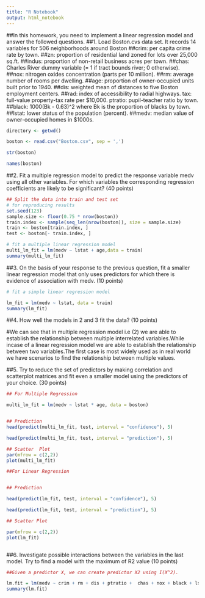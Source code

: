 ---
title: "R Notebook"
output: html_notebook
---

##In this homework, you need to implement a linear regression model and answer the followed questions.
##1.	Load Boston.cvs data set. It records 14 variables for 506 neighborhoods around Boston
##crim: per capita crime rate by town.
##zn: proportion of residential land zoned for lots over 25,000 sq.ft.
##indus: proportion of non-retail business acres per town.
##chas: Charles River dummy variable (= 1 if tract bounds river; 0 otherwise).
##nox: nitrogen oxides concentration (parts per 10 million).
##rm: average number of rooms per dwelling.
##age: proportion of owner-occupied units built prior to 1940.
##dis: weighted mean of distances to five Boston employment centers.
##rad: index of accessibility to radial highways. tax: full-value property-tax rate per \$10,000. ptratio: pupil-teacher ratio by town.
##black: 1000(Bk - 0.63)^2 where Bk is the proportion of blacks by town.
##lstat: lower status of the population (percent).
##medv: median value of owner-occupied homes in \$1000s.


```{r}
directory <- getwd()

boston <- read.csv("Boston.csv", sep = ',')

str(boston)

names(boston)
```

##2.	Fit a multiple regression model to predict the response variable medv using all other variables. For which variables the corresponding regression coefficients are likely to be significant? (40 points)

```{r}
## Split the data into train and test set
# for reproducing results
set.seed(123) 
sample.size <- floor(0.75 * nrow(boston))
train.index <- sample(seq_len(nrow(boston)), size = sample.size)
train <- boston[train.index, ]
test <- boston[- train.index, ]

# fit a multiple linear regression model
multi_lm_fit = lm(medv ~ lstat + age,data = train) 
summary(multi_lm_fit)


```

##3.	On the basis of your response to the previous question, fit a smaller linear regression model that only uses predictors for which there is evidence of association with medv. (10 points)

```{r}
# fit a simple linear regression model

lm_fit = lm(medv ~ lstat, data = train) 
summary(lm_fit)


```
##4.	How well the models in 2 and 3 fit the data? (10 points)

#We can see that  in multiple regression model  i.e (2) we are able to establish the relationship between multiple interrelated variables.While  incase of a linear regression model we are able to establish the relationship between two variables.The  first case is most widely used as in real world we have scenarios to find the relationship between multiple values.


##5.	Try to reduce the set of predictors by making correlation and scatterplot matrices and fit even a smaller model using the predictors of your choice. (30 points)
```{r}
## For Multiple Regression

multi_lm_fit = lm(medv ~ lstat * age, data = boston)


## Prediction
head(predict(multi_lm_fit, test, interval = "confidence"), 5)

head(predict(multi_lm_fit, test, interval = "prediction"), 5)

## Scatter  Plot
par(mfrow = c(2,2))
plot(multi_lm_fit)

```
```{r}
##For Linear Regression


## Prediction 

head(predict(lm_fit, test, interval = "confidence"), 5)

head(predict(lm_fit, test, interval = "prediction"), 5)

## Scatter Plot

par(mfrow = c(2,2))
plot(lm_fit)



```
##6.	Investigate possible interactions between the variables in the last model. Try to find a model with the maximum of R2 value (10 points)

```{r}

##Given a predictor X, we can create predictor X2 using I(X^2).

lm.fit = lm(medv ~ crim + rm + dis + ptratio +  chas + nox + black + lstat + I(lstat ^ 2), data=train)
summary(lm.fit)


```


